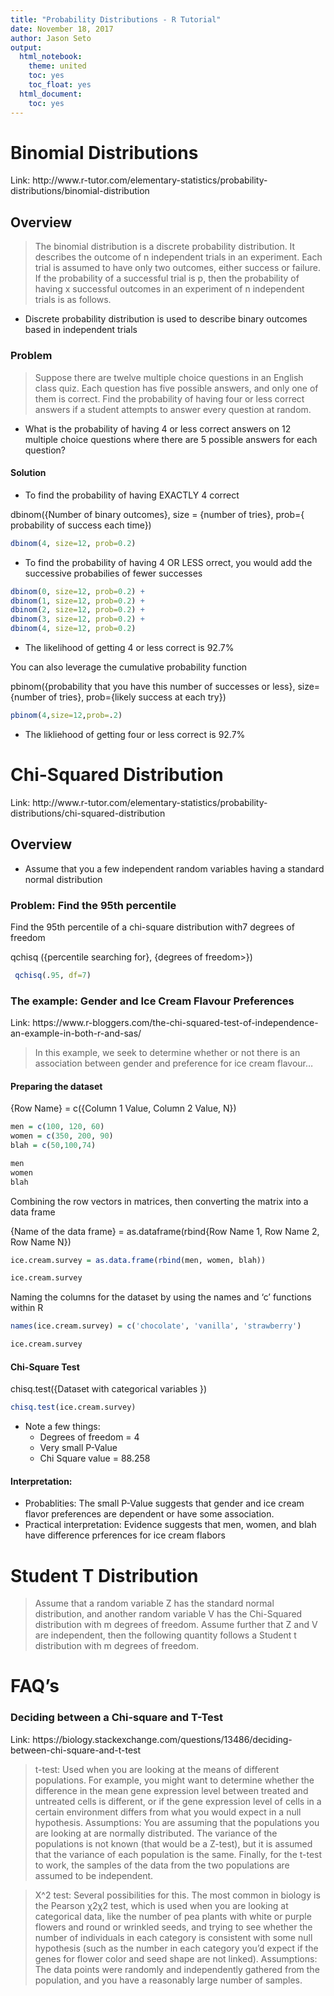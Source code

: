 ```yaml
---
title: "Probability Distributions - R Tutorial"
date: November 18, 2017
author: Jason Seto
output:
  html_notebook:
    theme: united
    toc: yes
    toc_float: yes
  html_document:
    toc: yes
---
```


# Binomial Distributions

Link: http://www.r-tutor.com/elementary-statistics/probability-distributions/binomial-distribution

## Overview

> The binomial distribution is a discrete probability distribution. It describes the outcome of n independent trials in an experiment. Each trial is assumed to have only two outcomes, either success or failure. If the probability of a successful trial is p, then the probability of having x successful outcomes in an experiment of n independent trials is as follows.

* Discrete probability distribution is used to describe binary outcomes based in independent trials

### Problem

> Suppose there are twelve multiple choice questions in an English class quiz. Each question has five possible answers, and only one of them is correct. Find the probability of having four or less correct answers if a student attempts to answer every question at random.

* What is the probability of having 4 or less correct answers on 12 multiple choice questions where there are 5 possible answers for each question?

#### Solution

* To find the probability of having EXACTLY 4 correct

dbinom({Number of binary outcomes}, size = {number of tries}, prob={ probability of success each time})

```r
dbinom(4, size=12, prob=0.2)
```

* To find the probability of having 4 OR LESS orrect, you would add the successive probabilies of fewer successes

```r
dbinom(0, size=12, prob=0.2) +
dbinom(1, size=12, prob=0.2) +
dbinom(2, size=12, prob=0.2) +
dbinom(3, size=12, prob=0.2) +
dbinom(4, size=12, prob=0.2)
```

* The likelihood of getting 4 or less correct is 92.7%

You can also leverage the cumulative probability function

pbinom({probability that you have this number of successes or less}, size={number of tries}, prob={likely success at each try})

```r
pbinom(4,size=12,prob=.2)
```
* The likliehood of getting four or less correct is 92.7%

# Chi-Squared Distribution

Link: http://www.r-tutor.com/elementary-statistics/probability-distributions/chi-squared-distribution

## Overview

* Assume that you a few independent random variables having a standard normal distribution

### Problem: Find the 95th percentile

Find the 95th percentile of a chi-square distribution with7 degrees of freedom

qchisq ({percentile searching for}, {degrees of freedom>})

```r
 qchisq(.95, df=7)
```

### The example: Gender and Ice Cream Flavour Preferences

Link: https://www.r-bloggers.com/the-chi-squared-test-of-independence-an-example-in-both-r-and-sas/

> In this example, we seek to determine whether or not there is an association between gender and preference for ice cream flavour...

#### Preparing the dataset 

{Row Name} = c({Column 1 Value, Column 2 Value, N})

```r
men = c(100, 120, 60)
women = c(350, 200, 90)
blah = c(50,100,74)

men
women
blah
```

Combining the row vectors in matrices, then converting the matrix into a data frame

{Name of the data frame} = as.dataframe(rbind{Row Name 1, Row Name 2, Row Name N})

```r
ice.cream.survey = as.data.frame(rbind(men, women, blah))

ice.cream.survey
```

Naming the columns for the dataset by using the names and 'c' functions within R

```r
names(ice.cream.survey) = c('chocolate', 'vanilla', 'strawberry')

ice.cream.survey
```

#### Chi-Square Test 

chisq.test({Dataset with categorical variables })

```r
chisq.test(ice.cream.survey)
```

* Note a few things:
    + Degrees of freedom = 4
    + Very small P-Value
    + Chi Square value = 88.258
    
#### Interpretation:

* Probablities: The small P-Value suggests that gender and ice cream flavor preferences are dependent or have some association.
* Practical interpretation: Evidence suggests that men, women, and blah have difference prferences for ice cream flabors

# Student T Distribution

> Assume that a random variable Z has the standard normal distribution, and another random variable V has the Chi-Squared distribution with m degrees of freedom. Assume further that Z and V are independent, then the following quantity follows a Student t distribution with m degrees of freedom.

# FAQ's

### Deciding between a Chi-square and T-Test

Link: https://biology.stackexchange.com/questions/13486/deciding-between-chi-square-and-t-test

> t-test: Used when you are looking at the means of different populations. For example, you might want to determine whether the difference in the mean gene expression level between treated and untreated cells is different, or if the gene expression level of cells in a certain environment differs from what you would expect in a null hypothesis. Assumptions: You are assuming that the populations you are looking at are normally distributed. The variance of the populations is not known (that would be a Z-test), but it is assumed that the variance of each population is the same. Finally, for the t-test to work, the samples of the data from the two populations are assumed to be independent.

> X^2 test: Several possibilities for this. The most common in biology is the Pearson χ2χ2 test, which is used when you are looking at categorical data, like the number of pea plants with white or purple flowers and round or wrinkled seeds, and trying to see whether the number of individuals in each category is consistent with some null hypothesis (such as the number in each category you'd expect if the genes for flower color and seed shape are not linked). Assumptions: The data points were randomly and independently gathered from the population, and you have a reasonably large number of samples.

